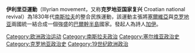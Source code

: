 {{Unreferenced|time=2017-07-09T03:36:25+00:00}}
{{Expand|time=2017-07-09T03:36:25+00:00}}
'''伊利里亞運動'''（Illyrian movement，又称'''克罗地亚国家复兴''' Croatian national revival）為1830年代[[南斯拉夫|南斯拉夫]]的整合民族運動，該運動主張將[[塞爾維亞|塞爾維亞]]與[[克罗地亚|克罗地亚]]兩國統一結合成一個強盛的[[巴爾幹半島|巴爾幹半島]]國家。發起人為詩人[[加伊|加伊]]。

[[Category:欧洲政治运动|Category:欧洲政治运动]]
[[Category:南斯拉夫政治|Category:南斯拉夫政治]]
[[Category:塞尔维亚政治史|Category:塞尔维亚政治史]]
[[Category:克罗地亚政治史|Category:克罗地亚政治史]]
[[Category:19世纪欧洲政治|Category:19世纪欧洲政治]]